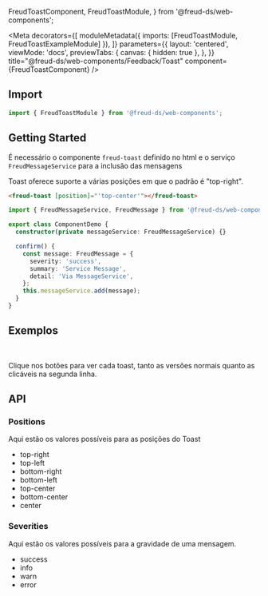   FreudToastComponent,
  FreudToastModule,
} from '@freud-ds/web-components';

<Meta
  decorators={[
    moduleMetadata({ imports: [FreudToastModule, FreudToastExampleModule] }),
  ]}
  parameters={{
    layout: 'centered',
    viewMode: 'docs',
    previewTabs: {
      canvas: { hidden: true },
    },
  }}
  title="@freud-ds/web-components/Feedback/Toast"
  component={FreudToastComponent}
/>

<FreudHeaderComponent
  title="Toast"
  description="O Toast é um aviso que fornece um feedback simples sobre uma operação em uma pequena mensagem."
/>

## <a id="importing"></a>Import

```ts
import { FreudToastModule } from '@freud-ds/web-components';
```

## Getting Started

É necessário o componente `freud-toast` definido no html e o serviço `FreudMessageService` para a inclusão das mensagens

Toast oferece suporte a várias posições em que o padrão é "top-right".

```html
<freud-toast [position]="'top-center'"></freud-toast>
```

```ts
import { FreudMessageService, FreudMessage } from '@freud-ds/web-components';

export class ComponentDemo {
  constructor(private messageService: FreudMessageService) {}

  confirm() {
    const message: FreudMessage = {
      severity: 'success',
      summary: 'Service Message',
      detail: 'Via MessageService',
    };
    this.messageService.add(message);
  }
}
```

## <a id="exemplos"></a> Exemplos

<br />

Clique nos botões para ver cada toast, tanto as versões normais quanto as clicáveis na segunda linha.

<Canvas>
  <Story story={Default} />
</Canvas>

## API

### Positions

Aqui estão os valores possíveis para as posições do Toast

- top-right
- top-left
- bottom-right
- bottom-left
- top-center
- bottom-center
- center

### Severities

Aqui estão os valores possíveis para a gravidade de uma mensagem.

- success
- info
- warn
- error

<ArgTypes of={FreudToastComponent} />

